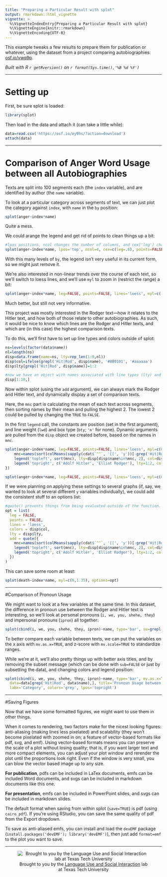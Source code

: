 ```yaml
---
title: "Preparing a Particular Result with splot"
output: rmarkdown::html_vignette
vignette: >
  %\VignetteIndexEntry{Preparing a Particular Result with splot}
  %\VignetteEngine{knitr::rmarkdown}
  %\VignetteEncoding{UTF-8}
---
```


This example tweaks a few results to prepare them for publication or whatever, using the dataset from a project comparing autobiographies: <a href="https://osf.io/vwq9p/" target="_blank">osf.io/vwq9p</a>.

*Built with R 
`r getRversion()`
on 
`r format(Sys.time(),'%B %d %Y')`*

***
# Setting up

First, be sure splot is loaded:
```r
library(splot)
```

Then load in the data and attach it (can take a little while):
```r
data=read.csv('https://osf.io/ey9hs/?action=download')
attach(data)
```

***
# Comparison of Anger Word Usage between all Autobiographies
Texts are split into 100 segments each (the `index` variable), and are identified by author (the `name` variable).

To look at a particular category across segments of text, we can just plot the category against `index`, with `name` in the `by` position:
```r
splot(anger~index*name)
```

Quite a mess.

We could arange the legend and get rid of points to clean things up a bit:
```r
#lpos positions, ncol changes the number of columns, and cex['leg'] changes the font size of the legend.
splot(anger~index*name, lpos='top', ncol=4, cex=c(leg=.8), points=FALSE)
```
With this many levels of `by`, the legend isn't very useful in its current form, so we might just remove it.

We're also interested in non-linear trends over the course of each text, so we'll switch to loess lines, and we'll use `myl` to zoom in (restrict the range) a bit:
```r
splot(anger~index*name, leg=FALSE, points=FALSE, lines='loess', myl=c(-.05,1.7))
```

Much better, but still not very informative. 

This project was mostly interested in the Rodger text---how it relates to the Hitler text, and how both of those relate to other autobiographies. As such, it would be nice to know which lines are the Rodger and Hitler texts, and which are (in this case) the highest comparison texts.

To do this, we'll first have to set up line types and colors outside of splot:
```r
ns=levels(factor(data$name))
nl=length(ns)
disp=data.frame(name=ns, lty=rep_len(1:9,nl))
disp$col=ifelse(grepl('Hit|Rod', disp$name), '#880101', '#aaaaaa')
disp$lty[grepl('Hit|Rod', disp$name)]=1:2

#now we have an object with names associated with line types (lty) and colors (col):
disp[1:10,]
```
Now within splot (using the `add` argument), we can always mark the Rodger and Hitler text, and dynamically display a set of comparison texts.

Here, the `mnc` part is calculating the mean of each text across segments, then sorting names by their mean and pulling the highest 2. The lowest 2 could be pulled by changing the `TRUE` to `FALSE`.

In the first `legend` call, the constants are position (set in the first argument), and line weight (`lwd`) and box type (`bty`; `'n'` for none). Dynamic arguments are pulled from the `disp` object we created before, based on the names in `mnc`.
```r
splot(anger~index*name, leg=FALSE, points=FALSE, lines='loess', myl=c(0,2.2), colors=disp$col, lty=disp$lty, add={
    mnc=names(sort(colMeans(sapply(cdat$`^^`, '[[', 'y'))[-grep('Hit|Rod', names(cdat$`^^`))], TRUE)[1:2])
    legend('topleft', sort(mnc), lty=disp[disp$name%in%mnc, 2], col=disp[disp$name%in%mnc, 3], lwd=2, bty='n')
    legend('topright', c('Adolf Hitler', 'Elliot Rodger'), lty=1:2, col=disp$col[1], lwd=2, bty='n')
})

splot(anger~index*name, leg=FALSE, points=FALSE, lines='loess', myl=c(0,2.2), lty=disp$lty,colorby=name)

```

If we were planning on applying these settings to several graphs (if, say, we wanted to look at several different `y` variables individually), we could add the consistent stuff to an options list:
```r
#quote() prevents things from being evaluated outside of the function.
opt = list(
  leg = FALSE,
  points = FALSE,
  lines = 'loess',
  colors = disp$col,
  lty = disp$lty,
  add = quote({
    mnc=names(sort(colMeans(sapply(cdat$`^^`, '[[', 'y'))[-grep('Hit|Rod', names(cdat$`^^`))], TRUE)[1:2])
    legend('topleft', sort(mnc), lty=disp[disp$name%in%mnc, 2], col=disp[disp$name%in%mnc, 3], lwd=2, bty='n')
    legend('topright', c('Adolf Hitler', 'Elliot Rodger'), lty=1:2, col=disp$col[1], lwd=2, bty='n')
  })
)
```

This can save some room at least:
```r
splot(death~index*name, myl=c(0,1.35), options=opt)
```

***
#Comparison of Pronoun Usage

We might want to look at a few variables at the same time. In this dataset, the difference in pronoun use between the Rodger and Hitler text is interesting, so we'll look at personal pronouns (`i, we, you, shehe, they`) and impersonal pronouns (`ipron`) all together:
```r
splot(cbind(i, we, you, shehe, they, ipron)~name, type='bar', su=grepl('Hit|Rod', name))
```

To better compare each variable between texts, we can put the variables on the x axis with `mv.as.x=TRUE`, and z-score with `mv.scale=TRUE` to standardize ranges.

While we're at it, we'll also pretty things up with better axis titles, and by removing the subset message (which can be done with `sub=FALSE` or just by subsetting the data), and changing colors and legend position:
```r
splot(cbind(i, we, you, shehe, they, ipron)~name, type='bar', mv.as.x=TRUE, mv.scale=TRUE,
  data=data[grep('Hit|Rod', data$name),], title='Pronoun Usage between Texts', laby='Pronouns (z-scored)',
  labx='Category', colors='grey', lpos='topright')
```

***
#Saving Figures

Now that we have some formatted figures, we might want to use them in other things.

When it comes to rendering, two factors make for the nicest looking figures: anti-aliasing (making lines less pixelated) and scalability (they won't become pixelated with zoomed in on; a feature of vector-based formats like pdf, svg, and emf). Using vector-based formats means you can preserve the scale of a plot without losing quality; that is, if you want larger text and more compact elements, you can adjust your plot window and rerender the plot until the proportions look right. Even if the window is very small, you can blow the vector based image up to any size.

**For publication**, pdfs can be included in LaTex documents, emfs can be included Word documents, and svgs can be included in markdown documents like this one.

**For presentation**, emfs can be included in PowerPoint slides, and svgs can be included in markdown slides.

The default format when saving from within splot (`save=TRUE`) is pdf (using `cairo_pdf`). If you're using RStudio, you can save the same quality of pdf from the Export dropdown.

To save as anti-aliased emfs, you can install and load the `devEMF` package (`install.packages('devEMF'); library('devEMF')`), then just add `format=emf` to the plot you want to save.

***
<div style='text-align:center'>
![Brought to you by the <a href="https://www.depts.ttu.edu/psy/lusi/resources.php" target="_blank">Language Use and Social Interaction</a> lab at Texas Tech University](https://www.depts.ttu.edu/psy/lusi/files/lusi.jpg)
</div>